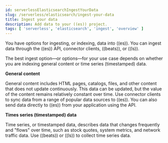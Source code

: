 ```yaml
---
id: serverlessElasticsearchIngestYourData
slug: /serverless/elasticsearch/ingest-your-data
title: Ingest your data
description: Add data to your ((es)) project.
tags: [ 'serverless', 'elasticsearch', 'ingest', 'overview' ]
---
```


<DocBadge template="technical preview" />
You have options for ingesting, or indexing, data into ((es)).
You can ingest data through the <DocLink id="serverlessElasticsearchIngestDataThroughApi">((es)) API</DocLink>,
<DocLink id="serverlessElasticsearchIngestDataThroughIntegrationsConnectorClient">connector clients</DocLink>,
<DocLink id="serverlessElasticsearchIngestDataThroughBeats">((beats))</DocLink>, or
<DocLink id="serverlessElasticsearchIngestDataThroughLogstash">((ls))</DocLink>.

The best ingest option—or options—for your use case depends on whether you are indexing general content or time series (timestamped) data.

**General content**

General content includes HTML pages, catalogs, files, and other content that does not update continuously.
This data can be updated, but the value of the content remains relatively constant over time.
Use connector clients to sync data from a range of popular data sources to ((es)).
You can also send data directly to ((es)) from your application using the API.

**Times series (timestamped) data**

Time series, or timestamped data, describes data that changes frequently and "flows" over time, such as stock quotes, system metrics, and network traffic data.
Use ((beats)) or ((ls)) to collect time series data.
